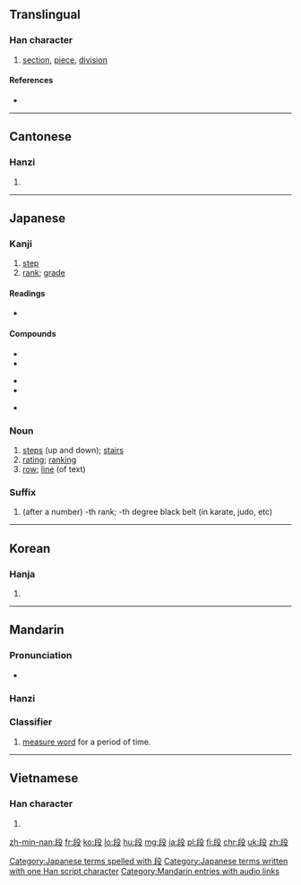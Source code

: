 {{also|仮|假}}
==Translingual==
{{stroke order|strokes=9}}

===Han character===
{{Han char|rn=79|rad=殳|as=05|sn=9|four=7744<sub>7</sub>|canj=竹十竹弓水 (HJHNE)}}

# [[section]], [[piece]], [[division]]

====References====
* {{Han ref|kx=0584.220|dkj=16619|dj=0977.120|hdz=32155.100|uh=6BB5|ud=27573|bh=AC71|bd=44145}}

----

==Cantonese==

===Hanzi===
{{yue-hanzi|jyut=[[dyun6]]|y=dyun6}}

# {{defn|lang=yue|sort=殳05}}

----

==Japanese==

===Kanji===
{{ja-kanji|grade=6|rs=殳05}}

# [[step]]
# [[rank]]; [[grade]]

====Readings====
* {{ja-readings|on=[[だん]] (dan), [[たん]] (tan)|kun=[[きたえる]] (kitaeru), [[わかち]] (wakachi)}}

====Compounds====
{{top3}}
* {{l|ja|階段|tr=[[かいだん]], kaidan||stairs}}
* {{l|ja|初段|tr=shodan}}
{{mid3}}
* {{l|ja|段位|tr=dan'i}}
* {{l|ja|値段|tr=ねだん, nedan||price}}
{{mid3}}
* {{l|ja|段ボール|tr=[[だんボール]], danbōru}}
{{bottom}}

===Noun===
{{ja-noun|だん}}

# [[step]]s (up and down); [[stairs]]
# [[rating]]; [[ranking]]
# [[row]]; [[line]] (of text)

===Suffix===
{{ja-pos|k|suffix|hira=だん|rom=-dan|hidx=たん'}}

# (after a number) -th rank; -th degree black belt (in karate, judo, etc)

[[Category:Japanese terms spelled with 段]]
[[Category:Japanese terms written with one Han script character]]

----

==Korean==

===Hanja===
{{ko-hanja|hangeul=단|eumhun=|rv=dan|mr=tan|y=tan}}

# {{defn|lang=ko|sort=殳05}}

----

==Mandarin==

===Pronunciation===
* {{audio|zh-duàn.ogg|audio|lang=cmn}}

===Hanzi===
{{cmn-hanzi|pin=[[duàn]] ([[duan4]])|wg=tuan<sup>4</sup>}}

===Classifier===
{{cmn-cls|ts|pin=duàn|pint=duan4}}

# [[measure word]] for a period of time.

[[Category:Mandarin entries with audio links]]

----

==Vietnamese==

===Han character===
{{vi-hantu|[[đoạn]], [[đoàn]]|rs=殳05}}

# {{defn|lang=vi|sort=殳05}}

[[zh-min-nan:段]]
[[fr:段]]
[[ko:段]]
[[lo:段]]
[[hu:段]]
[[mg:段]]
[[ja:段]]
[[pl:段]]
[[fi:段]]
[[chr:段]]
[[uk:段]]
[[zh:段]]
